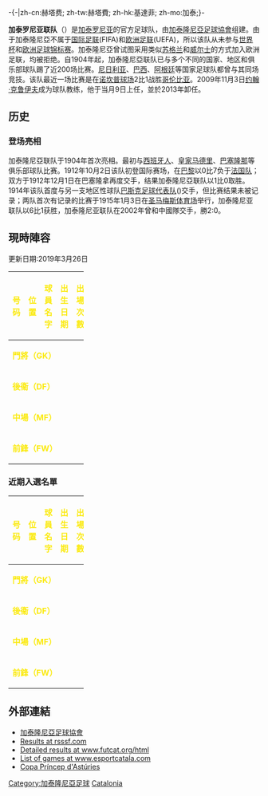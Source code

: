 {{noteta
|G1=足球
|G2=laliga
|T=zh-hans:加泰罗尼亚联队;zh-hk:加泰隆尼亞聯隊;zh-tw:加泰隆尼亞聯隊;
|1=zh-hans:加泰罗尼亚;zh-hk:加泰隆尼亞;zh-tw:加泰隆尼亞;
}}
-{-|zh-cn:赫塔费; zh-tw:赫塔費; zh-hk:基達菲; zh-mo:加泰;}-
{{Infobox national football team
| Name               = 加泰隆尼亞<br />''Catalonia'' 
| Badge              = Flag of Catalonia.svg
| Nickname           = 半支西班牙隊<br />''La Selecció'' 
| Association        = [[加泰隆尼亞足球協會|加泰隆尼亞足球協會]] 
| Coach              = 從缺
| Most caps          = [[塞尔希奥·冈萨雷斯|塞尔希奥·冈萨雷斯]]（15场） 
| Top scorer         = {{tsl|en|Mariano Martín||馬丁}}（6球） 
| FIFA Trigramme     = 
| Elo Rank           =
| pattern_la1 =_yellowshoulders| pattern_b1 =_catalonia1976| pattern_ra1 =_yellowshoulders|
| leftarm1 = 000000| body1 = FFFFFF | rightarm1 = 000000|shorts1 = 000000|socks1 = FFFFFF
| pattern_la2= |pattern_b2=_thinblacksides |pattern_ra2= 
| leftarm2=FFFF00| body2=FFFF00| rightarm2=FFFF00| shorts2=FFFF00| socks2=FFFF00
| First game         = {{flagicon|France}} [[法国国家足球队|法国]] 7 - 0 加泰隆尼亞 {{flagicon|Catalonia}}<br />([[法国|法国]]，[[巴黎|巴黎]]； 1912年2月21日)
| Largest win        = {{flagicon|Catalonia}} 加泰隆尼亞 5 - 0 [[立陶宛国家足球队|立陶宛]] {{flagicon|Lithuania}}<br />([[西班牙|西班牙]]，[[巴塞罗那|巴塞罗那]]；2000年12月22日)  <br /> {{flagicon|Catalonia}} 加泰隆尼亞 5 - 0 [[尼日利亚国家足球队|尼日利亚]] {{flagicon|Nigeria}}<br />([[西班牙|西班牙]]，[[巴塞罗那|巴塞罗那]]；1998年12月22日)
| Largest loss       = {{flagicon|France}} [[法国国家足球队|法国]] 7 - 0 加泰隆尼亞 {{flagicon|Catalonia}}<br />([[法国|法国]]，[[巴黎|巴黎]]； 1912年2月21日)
| Regional name      = 
| Regional cup apps  = 
| Regional cup first = -
| Regional cup best  = -
}}

'''加泰罗尼亚联队'''（{{lang-ca|Selecció de futbol de Catalunya}}）是[[加泰罗尼亚|加泰罗尼亚]]的官方足球队，由[[加泰隆尼亞足球協會|加泰隆尼亞足球協會]]组建。由于加泰隆尼亞不属于[[国际足联|国际足联]](FIFA)和[[欧洲足联|欧洲足联]](UEFA)，所以该队从未参与[[国际足联世界杯|世界杯]]和[[欧洲足球锦标赛|欧洲足球锦标赛]]。加泰隆尼亞曾试图采用类似[[苏格兰足球代表队|苏格兰]]和[[威尔士足球代表队|威尔士]]的方式加入欧洲足联，均被拒绝。自1904年起，加泰隆尼亞联队已与多个不同的国家、地区和俱乐部球队踢了近200场比赛。[[尼日利亚国家足球队|尼日利亚]]、[[巴西国家足球队|巴西]]、[[阿根廷国家足球队|阿根廷]]等国家足球队都曾与其同场竞技。该队最近一场比赛是在[[诺坎普球场|诺坎普球场]]2比1战胜[[哥伦比亚国家足球队|哥伦比亚]]。2009年11月3日[[约翰·克鲁伊夫|约翰·克鲁伊夫]]成为球队教练，他于当月9日上任，並於2013年卸任。

== 历史 ==
=== 登场亮相 ===
加泰隆尼亞联队于1904年首次亮相。最初与[[皇家西班牙人體育俱樂部|西班牙人]]、[[皇家马德里足球俱乐部|皇家马德里]]、[[巴塞罗那足球俱乐部|巴塞隆那]]等俱乐部球队比赛。1912年10月2日该队初登国际赛场，在[[巴黎|巴黎]]以0比7负于[[法国国家足球队|法国队]]；双方于1912年12月1日在巴塞隆拿再度交手，结果加泰隆尼亞联队以1比0取胜。1914年该队首度与另一支地区性球队[[巴斯克足球代表队|巴斯克足球代表队]]({{lang|en|Basque Country national football team}})交手，但比赛结果未被记录；两队首次有记录的比赛于1915年1月3日在[[圣马梅斯体育场|圣马梅斯体育场]]举行，加泰隆尼亚联队以6比1获胜，加泰隆尼亚联队在2002年曾和中國隊交手，勝2:0。



















== 現時陣容 ==
更新日期:2019年3月26日
{| style="padding:0.3em; margin-left:15px; border:1px solid #db000d; ; font-size:100%; line-height:1.5em" width=100%  
|- bgcolor=  #db000d
!width=4%|<font color="#fbea0e">号码
!width=7%|<font color="#fbea0e">位置
!width=25%|<font color="#fbea0e">球員名字
!width=18%|<font color="#fbea0e">出生日期
!width=8%|<font color="#fbea0e">出場次數
!width=5%|<font color="#fbea0e">入球
!width=15%|<font color="#fbea0e">效力球隊
|-
!colspan=8 bgcolor= #db000d| '''<font color="#fbea0e">門將（GK）'''
{{nat fs g player|no=1|pos=GK|name={{link-en|艾薩克·貝切拉|Isaac Becerra;}-}}（Isaac Becerra）|age={{birth date and age|1988|06|18}}|caps=0|goals=0|club=[[塔拉戈納體操|塔拉戈納體操]]|clubnat=ESP}}
{{nat fs g player|no=13|pos=GK|name={{link-en|艾德加·巴蒂亞|Édgar Badía;}-}}（Édgar Badía）|age={{birth date and age|1993|02|20}}|caps=2|goals=0|club=[[埃爾切足球俱樂部|埃爾切]]|clubnat=ESP}}
|-
!colspan=8 bgcolor= #db000d| '''<font color="#fbea0e">後衞（DF）'''
{{nat fs g player|no=2|pos=RB|name=[[馬丁·蒙托亞|馬丁·蒙托亞]]（Martin Montoya）|age={{birth date and age|df=y|1991|04|14}}|caps=6|goals=0|club=[[布萊頓足球俱樂部|布萊頓]]|clubnat=ENG}}
{{nat fs g player|no=3|pos=CB|name=[[杰拉德·皮克|皮克]]（Gerard Piqué）|age={{birth date and age|df=y|1987|02|02}}|caps=10|goals=0|club=[[巴塞隆納足球俱樂部|巴塞隆納]]|clubnat=ESP}}
{{nat fs g player|no=5|pos=CB|name=[[馬克·巴特拉|巴查]]（Marc Bartra）|age={{birth date and age|df=y|1991|01|15}}|caps=6|goals=0|club=[[皇家貝蒂斯|皇家貝蒂斯]]|clubnat=ESP}}
{{nat fs g player|no=11|pos=RB|name=[[阿萊克斯·比達爾|阿萊克斯·比達爾]]（Aleix Vidal）|age={{birth date and age|df=y|1989|08|21}}|caps=4|goals=0|club=[[阿拉維斯足球俱樂部|阿拉維斯]]|clubnat=ESP}}
{{nat fs g player|no=12|pos=LB|name=[[迪達克·比拉|迪達克·比拉]]（Dídac Vilà）|age={{birth date and age|df=y|1989|06|09}}|caps=3|goals=0|club=[[西班牙人足球俱樂部|西班牙人]]|clubnat=ESP}}
{{nat fs g player|no=17|pos=LB|name=[[馬克·古古雷亞|古古雷亞]]（Marc Cucurella）|age={{birth date and age|df=y|1998|07|22}}|caps=1|goals=0|club=[[赫塔費足球俱樂部|赫塔費]]|clubnat=ESP}}
{{nat fs g player|no=20|pos=LB|name=[[馬克·穆涅薩|馬克·穆涅薩]]（Marc Muniesa）|age={{birth date and age|df=y|1992|03|27}}|caps=2|goals=0|club=[[吉羅納足球俱樂部|吉羅納]]|clubnat=ESP}}
|-
!colspan=8 bgcolor= #db000d| '''<font color="#fbea0e">中場（MF）'''
{{nat fs g player|no=4|pos=CM|name=[[維克托·桑切斯·馬塔|維克托·桑切斯]]（Víctor Sánchez）|age={{birth date and age|df=y|1987|09|08}}|caps=2|goals=0|club=[[西班牙人足球俱樂部|西班牙人]]|clubnat=ESP}}
{{nat fs g player|no=6|pos=CM|name={{link-en|艾列克斯·格拉奈爾|Álex Granell;}-}}（Álex Granell）|age={{birth date and age|1988|08|02}}|caps=1|goals=0|club=[[吉羅納足球俱樂部|吉羅納]]|clubnat=ESP}}
{{nat fs g player|no=8|pos=DM|name={{link-en|皮耶·彭思|Pere Pons;}-}}（Pere Pons）|age={{birth date and age|1993|02|20}}|caps=2|goals=0|club=[[吉羅納足球俱樂部|吉羅納]]|clubnat=ESP}}
{{nat fs g player|no=14|pos=AM|name={{link-en|奧斯卡·梅蘭多|Óscar Melendo;}-}}（Óscar Melendo）|age={{birth date and age|1997|08|23}}|caps=1|goals=0|club=[[西班牙人足球俱樂部|西班牙人]]|clubnat=ESP}}
{{nat fs g player|no=15|pos=CM|name=[[胡安·喬丹|胡安·喬丹]]（Joan Jordán）|age={{birth date and age|df=y|1994|07|06}}|caps=2|goals=0|club=[[西維爾足球俱樂部|塞維利亞]]|clubnat=ESP}}
{{nat fs g player|no=18|pos=DM|name=[[奧雷奧·羅梅烏|奧雷奧·羅梅烏]]（Oriol Romeu）|age={{birth date and age|df=y|1991|09|24}}|caps=1|goals=0|club=[[南安普頓足球俱樂部|南安普頓]]|clubnat=ENG}}
{{nat fs g player|no=21|pos=DM|name=[[阿歷斯·加西亞|阿歷斯·加西亞]]（Aleix García）|age={{birth date and age|df=y|1997|06|02}}|caps=1|goals=0|club=[[吉羅納足球俱樂部|吉羅納]]|clubnat=ESP}}
{{nat fs g player|no=23|pos=CM|name={{tsl|en|Riqui Puig|普易赫}}（Riqui Puig）|age={{Birth date and age|1999|08|13}}|caps=1|goals=0|club=[[巴塞隆納B隊|巴塞隆納B隊]]|clubnat=ESP}}
|-
!colspan=8 bgcolor= #db000d| '''<font color="#fbea0e">前鋒（FW）'''
{{nat fs g player|no=7|pos=CF|name={{link-en|馬克·卡多納|Marc Cardona;}-}}（Marc Cardona）|age={{birth date and age|1995|07|08}}|caps=1|goals=0|club=[[奧薩蘇納競技|奧薩蘇納]]|clubnat=ESP}}
{{nat fs g player|no=9|pos=CF|name=[[沙治奧·加西亞_(足球運動員)|沙治奧·加西亞]]（Sergio García）|age={{birth date and age|df=y|1983|06|09}}|caps=15|goals=9|club=[[西班牙人足球俱樂部|西班牙人]]|clubnat=ESP}}
{{nat fs g player|no=10|pos=SS|name=[[博揚·柯爾基奇|博揚]]（Bojan Krkić）|age={{birth date and age|df=y|1990|08|28}}|caps=8|goals=7|club=[[蒙特婁衝擊|蒙特婁衝擊]]|clubnat=Canada}}
{{nat fs g player|no=19|pos=LW|name={{link-en|哈維·普阿多|Javi Puado;}-}}（Javi Puado）|age={{birth date and age|1998|05|25}}|caps=1|goals=1|club=[[西班牙人足球俱樂部|西班牙人]]|clubnat=ESP}}
{{nat fs g player|no=22|pos=LW|name={{link-en|皮耶·米拉|Pere Milla;}-}}（Pere Milla）|age={{birth date and age|1992|09|23}}|caps=1|goals=0|club=[[埃瓦爾足球俱樂部|埃瓦爾]]|clubnat=ESP}}
|}

=== 近期入選名單 ===
{| style="padding:0.3em; margin-left:15px; border:1px solid #db000d; ; font-size:100%; line-height:1.5em" width=100%  
|- bgcolor=  #db000d
!width=4%|<font color="#fbea0e">号码
!width=7%|<font color="#fbea0e">位置
!width=25%|<font color="#fbea0e">球員名字
!width=18%|<font color="#fbea0e">出生日期
!width=8%|<font color="#fbea0e">出場次數
!width=5%|<font color="#fbea0e">入球
!width=15%|<font color="#fbea0e">效力球隊
|-
!colspan=8 bgcolor= #db000d| '''<font color="#fbea0e">門將（GK）'''
{{nat fs g player|no=--|pos=GK|name=[[約爾迪·馬西普|約爾迪·馬西普]]（Jordi Masip）|age={{Birth date and age|1989|1|03|df=y}}|caps=3|goals=0|club=[[皇家瓦拉多利德足球俱樂部|瓦拉多利德]]|clubnat=ESP}}
|-
!colspan=8 bgcolor= #db000d| '''<font color="#fbea0e">後衞（DF）'''
{{nat fs g player|no=--|pos=LB|name=[[佐迪·艾巴|-{zh-cn:阿尔巴;zh-hk:佐迪·艾巴;zh-tw:阿爾巴}-]]（Jordi Alba）|age={{Birth date and age|1989|03|21|df=y}}|caps=5|goals=0|club=[[巴塞隆拿足球俱樂部|巴塞隆拿]]|clubnat=ESP}}
|-
!colspan=8 bgcolor= #db000d| '''<font color="#fbea0e">中場（MF）'''
{{nat fs g player|no=--|pos=DM|name=[[塞尔希奥·布斯克茨|-{zh-hans:布斯克茨;zh-hk:布斯基斯;zh-tw:布斯克茲}-]]（Sergio Busquets）|age={{Birth date and age|1988|7|16|df=y}}|caps=8|goals=0|club=[[巴塞隆拿足球俱樂部|巴塞隆拿]]|clubnat=ESP}}
{{nat fs g player|no=--|pos=CM|name=[[塞尔吉·罗贝托|-{zh-cn:塞尔吉·罗贝托;zh-hk:沙治·羅拔圖}-]]（Sergi Roberto）|age={{Birth date and age|1992|02|07|df=y}}|caps=6|goals=0|club=[[巴塞隆拿足球俱樂部|巴塞隆拿]]|clubnat=ESP}}
{{nat fs g player|no=--|pos=AM|name=[[法比加斯|法比加斯]]（Cesc Fabregas）|age={{Birth date and age|1987|5|4|df=y}}|caps=3|goals=0|club=[[摩納哥足球俱樂部|摩納哥]]|clubnat=FRA}}
{{nat fs g player|no=--|pos=DM|name=[[塞爾吉·薩姆佩|沙治·森柏]]（Sergi Samper）|age={{birth date and age|df=y|1995|01|20}}|caps=2|goals=0|club=[[神戶勝利船|神戶勝利船]]|clubnat=JPN}}
|-
!colspan=8 bgcolor= #db000d| '''<font color="#fbea0e">前鋒（FW）'''
{{nat fs g player|no=--|pos=LW|name={{link-en|艾列克斯·加拉爾|Álex Gallar;}-}}（Álex Gallar）|age={{birth date and age|1992|03|19}}|caps=0|goals=0|club=[[韋斯卡體育協會|韋斯卡]]|clubnat=ESP}}
{{nat fs g player|no=--|pos=CF|name={{link-en|安利奇·加列戈|Enric Gallego;}-}}（Enric Gallego）|age={{birth date and age|1986|09|12}}|caps=0|goals=0|club=[[韋斯卡體育協會|韋斯卡]]|clubnat=ESP}}
{{nat fs g player|no=--|pos=LW|name=[[克里斯蒂安·特略|-{zh-hans:特略;zh-hk:泰路;zh-tw:特略;}-]]（Christian Tello）|age={{birth date and age|df=y|1991|04|14}}}|caps=2|goals=0|club=[[皇家貝蒂斯|皇家貝蒂斯]] |clubnat=ESP}}
{{nat fs g player|no=--|pos=RW|name=[[傑拉德·德烏洛費烏|迪路菲奥]]（Gerard Deulofeu）|age={{Birth date and age|1994|3|13|df=y}}|caps=1|goals=0|club=[[沃特福德足球俱樂部|-{zh-hans:沃特福德; zh-hk:屈福特; zh-tw:沃特福德;}-]]|clubnat=ENG}}
|}

== 外部連結 ==
* [http://www.fcf.cat 加泰隆尼亞足球協會]{{Wayback|url=http://www.fcf.cat/ |date=20200911015321 }}
* [http://www.rsssf.com/tablesc/cata-intres.html Results at rsssf.com]{{Wayback|url=http://www.rsssf.com/tablesc/cata-intres.html |date=20100113203606 }}
* [https://web.archive.org/web/20070521171148/http://www.futcat.org/html/futbol_catala/SELECCIO_CATALANA/partits.htm Detailed results at www.futcat.org/html]
* [https://web.archive.org/web/20070910210642/http://www.esportcatala.com/news.sdf/news?id=85470&ref=6 List of games at www.esportcatala.com]
* [https://web.archive.org/web/20070927202609/http://www.futcat.org/html/futbol_catala/COMPETICIONS_ESPANYOLES/altres_compet/princep.htm Copa Príncep d'Astúries]

[[Category:加泰隆尼亞足球|Category:加泰隆尼亞足球]]
[[Category:非隸屬於國際足總的歐洲國家和官方代表隊|Catalonia]]
